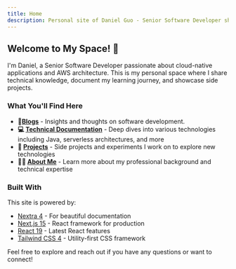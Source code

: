 ```yaml
---
title: Home
description: Personal site of Daniel Guo - Senior Software Developer sharing AWS knowledge and projects
---
```


## Welcome to My Space! 👋

I'm Daniel, a Senior Software Developer passionate about cloud-native applications and AWS architecture. This is my personal space where I share technical knowledge, document my learning journey, and showcase side projects.

### What You'll Find Here

- **📑[Blogs](/blogs)** - Insights and thoughts on software development.
- **💻 [Technical Documentation](/docs)** - Deep dives into various technologies including Java, serverless architectures, and more
- **🚀 [Projects](/project)** - Side projects and experiments I work on to explore new technologies
- **👨‍💻 [About Me](/about)** - Learn more about my professional background and technical expertise

### Built With

This site is powered by:

- [Nextra 4](https://nextra.site/) - For beautiful documentation
- [Next.js 15](https://nextjs.org/) - React framework for production
- [React 19](https://react.dev/) - Latest React features
- [Tailwind CSS 4](https://tailwindcss.com/) - Utility-first CSS framework

Feel free to explore and reach out if you have any questions or want to connect!
